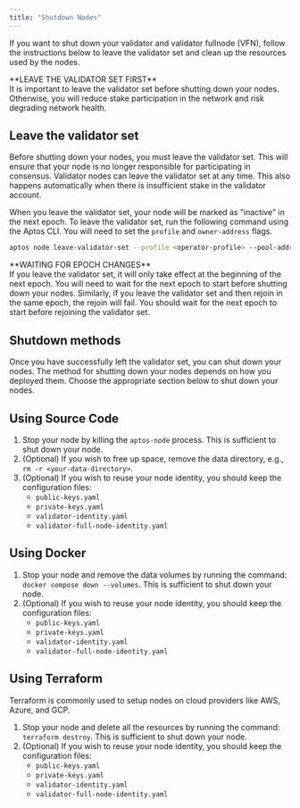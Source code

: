 ```yaml
---
title: "Shutdown Nodes"
---
```







If you want to shut down your validator and validator fullnode (VFN), follow the instructions below to leave the
validator set and clean up the resources used by the nodes.

<Aside type="caution">
  **LEAVE THE VALIDATOR SET FIRST**<br />
  It is important to leave the validator set before shutting down your nodes. Otherwise, you will reduce stake
  participation in the network and risk degrading network health.
</Aside>

## Leave the validator set

Before shutting down your nodes, you must leave the validator set. This will ensure that your node is no longer
responsible for participating in consensus. Validator nodes can leave the validator set at any time. This also
happens automatically when there is insufficient stake in the validator account.

When you leave the validator set, your node will be marked as &quot;inactive&quot; in the next epoch. To leave the validator set,
run the following command using the Aptos CLI. You will need to set the `profile` and `owner-address` flags.

```bash filename="Terminal"
aptos node leave-validator-set --profile <operator-profile> --pool-address <owner-address>
```

<Aside type="caution">
  **WAITING FOR EPOCH CHANGES**<br />
  If you leave the validator set, it will only take effect at the beginning of the next epoch. You will
  need to wait for the next epoch to start before shutting down your nodes. Similarly, if you leave
  the validator set and then rejoin in the same epoch, the rejoin will fail. You should wait for the
  next epoch to start before rejoining the validator set.
</Aside>

## Shutdown methods

Once you have successfully left the validator set, you can shut down your nodes. The method for shutting down your
nodes depends on how you deployed them. Choose the appropriate section below to shut down your nodes.

## Using Source Code

1. Stop your node by killing the `aptos-node` process. This is sufficient to shut down your node.
2. (Optional) If you wish to free up space, remove the data directory, e.g., `rm -r <your-data-directory>`.
3. (Optional) If you wish to reuse your node identity, you should keep the configuration files:
   - `public-keys.yaml`
   - `private-keys.yaml`
   - `validator-identity.yaml`
   - `validator-full-node-identity.yaml`

## Using Docker

1. Stop your node and remove the data volumes by running the command: `docker compose down --volumes`.
   This is sufficient to shut down your node.
2. (Optional) If you wish to reuse your node identity, you should keep the configuration files:
   - `public-keys.yaml`
   - `private-keys.yaml`
   - `validator-identity.yaml`
   - `validator-full-node-identity.yaml`

## Using Terraform

<Aside type="note">
  Terraform is commonly used to setup nodes on cloud providers like AWS, Azure, and GCP.
</Aside>

1. Stop your node and delete all the resources by running the command: `terraform destroy`. This
   is sufficient to shut down your node.
2. (Optional) If you wish to reuse your node identity, you should keep the configuration files:
   - `public-keys.yaml`
   - `private-keys.yaml`
   - `validator-identity.yaml`
   - `validator-full-node-identity.yaml`
